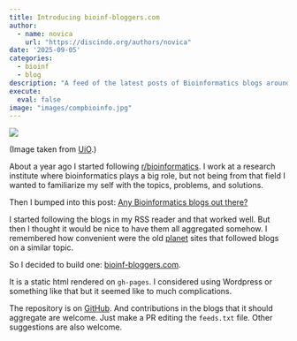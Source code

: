 ```yaml
---
title: Introducing bioinf-bloggers.com
author: 
  - name: novica
    url: "https://discindo.org/authors/novica"
date: '2025-09-05'
categories:
  - bioinf
  - blog
description: "A feed of the latest posts of Bioinformatics blogs around the world"
execute:
  eval: false
image: "images/compbioinfo.jpg"
---
```


[![](https://ko-fi.com/img/githubbutton_sm.svg)](https://ko-fi.com/J3J8133RYV)

(Image taken from [UiO](https://www.uio.no/english/studies/programmes/computational-science-master/programme-options/bioinformatics/why-choose/compbioinfo.jpg).)

About a year ago I started following [r/bioinformatics](https://www.reddit.com/r/bioinformatics/). I work at a research institute where bioinformatics plays a big role, but not being from that field I wanted to familiarize my self with the topics, problems, and solutions.

Then I bumped into this post: [Any Bioinformatics blogs out there?](https://www.reddit.com/r/bioinformatics/comments/1go98kz/any_bioinformatics_blogs_out_there/)

I started following the blogs in my RSS reader and that worked well. But then I thought it would be nice to have them all aggregated somehow. I remembered how convenient were the old [planet](https://en.wikipedia.org/wiki/Planet_(software)) sites that followed blogs on a similar topic.

So I decided to build one: [bioinf-bloggers.com](https://bioinf-bloggers.com/).

It is a static html rendered on `gh-pages`. I considered using Wordpress or something like that but it seemed like to much complications.

The repository is on [GitHub](https://github.com/novica/bioinf-bloggers). And contributions in the blogs that it should aggregate are welcome. Just make a PR editing the `feeds.txt` file. Other suggestions are also welcome.
